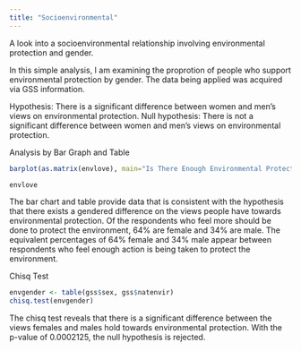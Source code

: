 ```yaml
---
title: "Socioenvironmental"
---
```


A look into a socioenvironmental relationship involving environmental protection and gender.  

In this simple analysis, I am examining the proprotion of people who support environmental protection by gender.  The data being applied was acquired via GSS information.

Hypothesis: There is a significant difference between women and men's views on environmental protection.
Null hypothesis: There is not a significant difference between women and men's views on environmental protection.  

Analysis by Bar Graph and Table
```r
barplot(as.matrix(envlove), main="Is There Enough Environmental Protection", ylab = "Number of Individuals", xlab = "Viewpoint", cex.lab = 1, cex.main = 1.2, beside=TRUE, col = c("cornflowerblue", "cornsilk1"))
```

```r
envlove
```

The bar chart and table provide data that is consistent with the hypothesis that there exists a gendered difference on the views people have towards environmental protection.  Of the respondents who feel more should be done to protect the environment, 64% are female and 34% are male.  The equivalent percentages of 64% female and 34% male appear between respondents who feel enough action is being taken to protect the environment.             

Chisq Test
```r
envgender <- table(gss$sex, gss$natenvir)
chisq.test(envgender)

```

The chisq test reveals that there is a significant difference between the views females and males hold towards environmental protection.  With the p-value of 0.0002125, the null hypothesis is rejected.  
